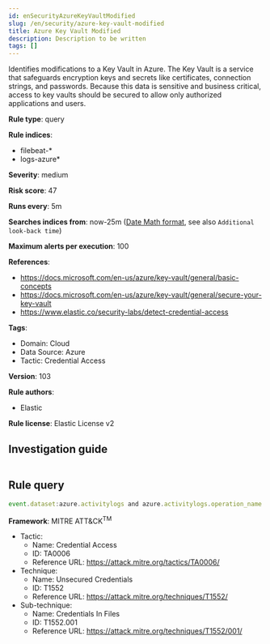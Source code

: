 ```yaml
---
id: enSecurityAzureKeyVaultModified
slug: /en/security/azure-key-vault-modified
title: Azure Key Vault Modified
description: Description to be written
tags: []
---
```


<div id="azure-key-vault-modified"></div>

Identifies modifications to a Key Vault in Azure. The Key Vault is a service that safeguards encryption keys and secrets like certificates, connection strings, and passwords. Because this data is sensitive and business critical, access to key vaults should be secured to allow only authorized applications and users.

**Rule type**: query

**Rule indices**: 

* filebeat-*
* logs-azure*

**Severity**: medium

**Risk score**: 47

**Runs every**: 5m

**Searches indices from**: now-25m ([Date Math format](((ref))/common-options.html#date-math), see also <DocLink id="enSecurityRulesUiCreate" section="set-the-rules-schedule">`Additional look-back time`</DocLink>)

**Maximum alerts per execution**: 100

**References**: 

* https://docs.microsoft.com/en-us/azure/key-vault/general/basic-concepts
* https://docs.microsoft.com/en-us/azure/key-vault/general/secure-your-key-vault
* https://www.elastic.co/security-labs/detect-credential-access

**Tags**: 

* Domain: Cloud
* Data Source: Azure
* Tactic: Credential Access

**Version**: 103

**Rule authors**: 

* Elastic

**Rule license**: Elastic License v2

## Investigation guide

```markdown

```

## Rule query

```js
event.dataset:azure.activitylogs and azure.activitylogs.operation_name:"MICROSOFT.KEYVAULT/VAULTS/WRITE" and event.outcome:(Success or success)

```

**Framework**: MITRE ATT&CK<sup>TM</sup>

* Tactic:
    * Name: Credential Access
    * ID: TA0006
    * Reference URL: https://attack.mitre.org/tactics/TA0006/
* Technique:
    * Name: Unsecured Credentials
    * ID: T1552
    * Reference URL: https://attack.mitre.org/techniques/T1552/
* Sub-technique:
    * Name: Credentials In Files
    * ID: T1552.001
    * Reference URL: https://attack.mitre.org/techniques/T1552/001/

